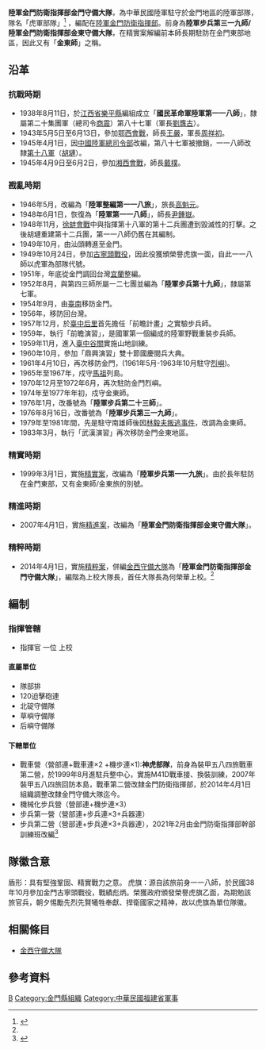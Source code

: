 {{Infobox Military Unit
| 名稱 = 陸軍金門防衛指揮部金門守備大隊<br>Kinmen Garrison Battalion
| 圖片 =
| 圖片說明 = 金門守備大隊隊徽
| 時期 = 1938年8月11日－現今
| 國家 = {{ROC}}
| 效忠 = {{ROC}}
| 軍種 = {{ROCA}}
| 兵科 = [[步兵|步兵]]、[[裝甲兵|裝甲兵]]、[[砲兵|砲兵]]
| 功能 = 
| 規模 = [[大隊|大隊]]
| 隸屬 = <!-- 注释出：[[File:Roca_Kiman_Defense_Command.png|20px]] --> [[陸軍金門防衛指揮部|陸軍金門防衛指揮部]]
| 駐地 = [[金門縣|金門]]
| 裝備 = 
| 別稱 = 虎軍部隊<ref name="陸軍步兵第一一九旅">{{Cite web |url= http://army.mnd.gov.tw/Publish.aspx?cnid=824&p=9679&Level=2 |title= 忠誠之風-陸軍步兵第一一九旅 |author=  |date=  |publisher= 中華民國陸軍司令部 |language= zh-tw |accessdate= 2015-10-10 |quote=  |archive-url= https://web.archive.org/web/20140304035049/http://army.mnd.gov.tw/Publish.aspx?cnid=824 |archive-date= 2014-03-04 |dead-url= yes }}</ref>
| 守護 = 
| 格言 = 
| 顏色 = 
| 隊歌 = 
| 吉祥物 = 
| 戰役 = [[鄂西會戰|鄂西會戰]]<br>[[湘西會戰|湘西會戰]]<br>[[徐蚌會戰|徐蚌會戰]]<br>[[雙堆集戰役|雙堆集戰役]]<br>[[古寧頭戰役|古寧頭戰役]]<br>
| 隊慶 = 1938年8月11日
| 獎章 = 
| 榮譽 = 榮譽虎旗一面
| 現任指揮官 = [[File:ROCA_Colonel's_Flag.svg|border]]陸軍步兵上校 

| 象徵指揮官 = 
| 著名指揮官 = [[李樹蘭|李樹蘭]] [[高魁元|高魁元]]趙萬富
| 佩章一 = 
| 佩章二 = 
| 佩章三 = 
| 佩章四 = 
}}
'''陸軍金門防衛指揮部金門守備大隊'''，為中華民國陸軍駐守於金門地區的陸軍部隊，隊名「虎軍部隊」<ref name="繼承虎軍">{{Cite web |url= http://news.gpwb.gov.tw/book.aspx?ydn=f2KgAkk4mpLkKacMaa%2B0zITBHLB99xnyw1Uw6ryvreY2%2FbnVm2d7O4B8m4junHmAkZ17d5J0svZuHkrTmNYgOQ%3D%3D |title= 【抗戰勝利暨臺灣光復七十週年特別企劃】虎軍英風颯颯　軍旅備感榮光 |author= 吳佲璋 |date= 2015-07-01 |publisher= 青年日報-勝利之光 |language= zh-tw |accessdate= 2015-10-10 |quote=  }}{{dead link|date=2018年4月 |bot=InternetArchiveBot |fix-attempted=yes }}</ref>
，編配在[[陸軍金門防衛指揮部|陸軍金門防衛指揮部]]。前身為'''陸軍步兵第三一九師/陸軍金門防衛指揮部金東守備大隊'''，在精實案解編前本師長期駐防在金門東部地區，因此又有「'''金東師'''」之稱。

== 沿革 ==
=== 抗戰時期 ===
*1938年8月11日，於[[江西省|江西省]][[樂平縣|樂平縣]]編組成立「'''國民革命軍陸軍第一一八師'''」，隸屬第二十集團軍（總司令[[商震|商震]]）第八十七軍（軍長[[劉膺古|劉膺古]]）。
*1943年5月5日至6月13日，參加[[鄂西會戰|鄂西會戰]]，師長[[王嚴|王嚴]]，軍長[[周祥初|周祥初]]。
*1945年4月1日，因[[中國陸軍總司令部|中國陸軍總司令部]]改編，第八十七軍被撤銷，一一八師改隸[[國民革命軍陸軍第十八軍|第十八軍]]（[[胡璉|胡璉]]）。
*1945年4月9日至6月2日，參加[[湘西會戰|湘西會戰]]，師長[[戴樸|戴樸]]。
=== 戡亂時期 ===
*1946年5月，改編為「'''陸軍整編第一一八旅'''」，旅長[[高魁元|高魁元]]。
*1948年6月1日，恢復為「'''陸軍第一一八師'''」，師長[[尹鍾嶽|尹鍾嶽]]。
*1948年11月，[[徐蚌會戰|徐蚌會戰]]中與指揮第十八軍的第十二兵團遭到毀滅性的打擊。之後胡璉重建第十二兵團，第一一八師仍舊在其編制。
*1949年10月，由汕頭轉進至金門。
*1949年10月24日，參加[[古寧頭戰役|古寧頭戰役]]，因此役獲頒榮譽虎旗一面，自此一一八師以虎軍為部隊代號。
*1951年，年底從金門調回台灣[[宜蘭縣|宜蘭]]整編。
*1952年8月，與第四三師所屬一二七團並編為「'''陸軍步兵第十九師'''」，隸屬第七軍。
*1954年9月，由[[臺南|臺南]]移防金門。
*1956年，移防回台灣。
*1957年12月，於[[后里區|臺中后里]]首先擔任「前瞻計畫」之實驗步兵師。
*1959年，執行「前瞻演習」，是國軍第一個編成的陸軍野戰重裝步兵師。
*1959年11月，進入[[谷關|臺中谷關]]實施山地訓練。
*1960年10月，參加「鼎興演習」雙十節國慶閱兵大典。
*1961年4月10日，再次移防金門，(1961年5月-1963年10月駐守[[烈嶼|烈嶼]])。
*1965年至1967年，戍守[[馬祖|馬祖]]列島。
*1970年12月至1972年6月，再次駐防金門烈嶼。
*1974年至1977年年初，戍守金東師。
*1976年1月，改番號為「'''陸軍步兵第二十三師'''」。
*1976年8月16日，改番號為「'''陸軍步兵第三一九師'''」。
*1979年至1981年間，先是駐守南雄師後因[[林毅夫叛逃事件|林毅夫叛逃事件]]，改調為金東師。
*1983年3月，執行「武漢演習」再次移防金門金東地區。

=== 精實時期 ===
*1999年3月1日，實施[[精實案|精實案]]，改編為「'''陸軍步兵第一一九旅'''」。由於長年駐防在金門東部，又有金東師/金東旅的別號。
=== 精進時期 ===
*2007年4月1日，實施[[精進案|精進案]]，改編為「'''陸軍金門防衛指揮部金東守備大隊'''」。

=== 精粹時期 ===
*2014年4月1日，實施[[精粹案|精粹案]]，併編[[金西守備大隊|金西守備大隊]]為「'''陸軍金門防衛指揮部金門守備大隊'''」，編階為上校大隊長，首任大隊長為何榮華上校。<ref name="繼承虎軍" />

==編制==
=== 指揮管轄 ===
*指揮官 一位 上校

==== 直屬單位 ====
*隊部排
*120迫擊砲連
*北碇守備隊
*草嶼守備隊
*后嶼守備隊

==== 下轄單位 ====
*戰車營（營部連+戰車連×2 +機步連×1):'''神虎部隊'''，前身為裝甲五八四旅戰車第二營，於1999年8月進駐兵整中心，實施M41D戰車接、換裝訓練，2007年裝甲五八四旅回防本島，戰車第二營改隸金門防衛指揮部，於2014年4月1日組織調整改隸金門守備大隊迄今。
*機械化步兵營（營部連+機步連×3）
*步兵第一營（營部連+步兵連×3+兵器連）
*步兵第二營（營部連+步兵連×3+兵器連），2021年2月由金門防衛指揮部幹部訓練班改編<ref name="步兵營">{{cite press release |author= 記者吳書緯 |title= 強化防衛實力 國軍新編步兵營 |publisher= 自由時報 |date= 2021-03-21 |url= https://news.ltn.com.tw/amp/news/politics/paper/1438435 |language= zh-tw |access-date= 2021-03-21 |archive-date= 2021-03-24 |archive-url= https://web.archive.org/web/20210324072103/https://news.ltn.com.tw/amp/news/politics/paper/1438435 |dead-url= no }}</ref>

== 隊徽含意 ==
盾形：具有堅強鞏固、精實戰力之意。
虎旗：源自該旅前身一一八師，於民國38年10月參加金門古寧頭戰役，戰績彪炳。榮獲政府頒發榮譽虎旗乙面，為期勉該旅官兵，朝夕惕勵先烈先賢犧牲奉獻、捍衛國家之精神，故以虎旗為單位隊徽。

== 相關條目 ==
*[[金西守備大隊|金西守備大隊]]

== 參考資料 ==
<references />


[[Category:中華民國陸軍|B]]
[[Category:金門縣組織|Category:金門縣組織]]
[[Category:中華民國福建省軍事|Category:中華民國福建省軍事]]
{{中华民国陆军}}